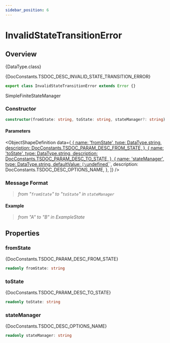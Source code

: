```yaml
---
sidebar_position: 6
---
```



# InvalidStateTransitionError

## Overview

<TypeDisplay>{DataType.class}</TypeDisplay>

<MarkdownWrapper>{DocConstants.TSDOC_DESC_INVALID_STATE_TRANSITION_ERROR}</MarkdownWrapper>

```ts
export class InvalidStateTransitionError extends Error {}
```

<p>
  <LabeledItem label='Also see'>
    <ApiLink href='./SimpleFiniteStateManager'>SimpleFiniteStateManager</ApiLink>
  </LabeledItem>
</p>

### Constructor
```ts
constructor(fromState: string, toState: string, stateManager?: string)
```

#### Parameters
<ObjectShapeDefinition
  data={[
    {
      name: 'fromState',
      type: DataType.string,
      description: DocConstants.TSDOC_PARAM_DESC_FROM_STATE,
    },
    {
      name: 'toState',
      type: DataType.string,
      description: DocConstants.TSDOC_PARAM_DESC_TO_STATE,
    },
    {
      name: 'stateManager',
      type: DataType.string,
      defaultValue: `[\`undefined\`](${DocConstants.TYPE_REFERENCE_URL_UNDEFINED})`,
      description: DocConstants.TSDOC_DESC_OPTIONS_NAME,
    },
  ]}
/>

### Message Format

> _from "`fromState`" to "`toState`" in `stateManager`_

#### Example

> _from "A" to "B" in ExampleState_

## Properties

### fromState
<MarkdownWrapper>{DocConstants.TSDOC_PARAM_DESC_FROM_STATE}</MarkdownWrapper>
```ts
readonly fromState: string
```

### toState
<MarkdownWrapper>{DocConstants.TSDOC_PARAM_DESC_TO_STATE}</MarkdownWrapper>
```ts
readonly toState: string
```

### stateManager
<MarkdownWrapper>{DocConstants.TSDOC_DESC_OPTIONS_NAME}</MarkdownWrapper>
```ts
readonly stateManager: string
```
